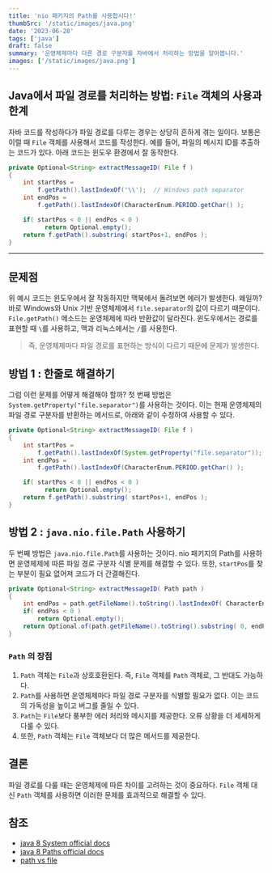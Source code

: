 ```yaml
---
title: 'nio 패키지의 Path를 사용합시다!'
thumbSrc: '/static/images/java.png'
date: '2023-06-28'
tags: ['java']
draft: false
summary: '운영체제마다 다른 경로 구분자를 자바에서 처리하는 방법을 알아봅니다.'
images: ['/static/images/java.png']
---
```



## Java에서 파일 경로를 처리하는 방법: `File` 객체의 사용과 한계 

자바 코드를 작성하다가 파일 경로를 다루는 경우는 상당히 흔하게 겪는 일이다. 보통은 이럴 때 `File` 객체를 사용해서 코드를 작성한다. 
예를 들어, 파일의 메시지 ID를 추출하는 코드가 있다. 아래 코드는 윈도우 환경에서 잘 동작한다.

```java
private Optional<String> extractMessageID( File f )  
{   
    int startPos = 
        f.getPath().lastIndexOf('\\');  // Windows path separator
    int endPos = 
        f.getPath().lastIndexOf(CharacterEnum.PERIOD.getChar() );  

    if( startPos < 0 || endPos < 0 )  
          return Optional.empty();  
    return f.getPath().substring( startPos+1, endPos );  
}
```

---

## 문제점

위 예시 코드는 윈도우에서 잘 작동하지만 맥북에서 돌려보면 에러가 발생한다. 
왜일까? 바로 Windows와 Unix 기반 운영체제에서 `file.separator`의 값이 다르기 때문이다. `File.getPath()` 메소드는 운영체제에 따라 반환값이 달라진다.
윈도우에서는 경로를 표현할 때 `\`를 사용하고, 맥과 리눅스에서는 `/`를 사용한다. 

> 즉, 운영체제마다 파일 경로를 표현하는 방식이 다르기 때문에 문제가 발생한다.

## 방법 1 : 한줄로 해결하기

그럼 이런 문제를 어떻게 해결해야 할까? 첫 번째 방법은 `System.getProperty("file.separator")`를 사용하는 것이다. 
이는 현재 운영체제의 파일 경로 구분자를 반환하는 메서드로, 아래와 같이 수정하여 사용할 수 있다.

```java
private Optional<String> extractMessageID( File f )  
{   
    int startPos = 
        f.getPath().lastIndexOf(System.getProperty("file.separator"));  // 한 줄 수정하기
    int endPos = 
        f.getPath().lastIndexOf(CharacterEnum.PERIOD.getChar() );  

    if( startPos < 0 || endPos < 0 )  
          return Optional.empty();  
    return f.getPath().substring( startPos+1, endPos );  
}
```

## 방법 2 : `java.nio.file.Path` 사용하기

두 번째 방법은 `java.nio.file.Path`를 사용하는 것이다. 
nio 패키지의 Path를 사용하면 운영체제에 따른 파일 경로 구분자 식별 문제를 해결할 수 있다. 또한, `startPos`를 찾는 부분이 필요 없어져 코드가 더 간결해진다.

```java
private Optional<String> extractMessageID( Path path )
{
    int endPos = path.getFileName().toString().lastIndexOf( CharacterEnum.PERIOD.getChar() );
    if( endPos < 0 )
        return Optional.empty();
    return Optional.of(path.getFileName().toString().substring( 0, endPos ));
}
```

### `Path` 의 장점

1. `Path` 객체는 `File`과 상호호환된다. 즉, `File` 객체를 `Path` 객체로, 그 반대도 가능하다.
2. `Path`를 사용하면 운영체제마다 파일 경로 구분자를 식별할 필요가 없다. 이는 코드의 가독성을 높이고 버그를 줄일 수 있다.
3. `Path`는 `File`보다 풍부한 에러 처리와 메시지를 제공한다. 오류 상황을 더 세세하게 다룰 수 있다.
4. 또한, `Path` 객체는 `File` 객체보다 더 많은 메서드를 제공한다. 


## 결론 

파일 경로를 다룰 때는 운영체제에 따른 차이를 고려하는 것이 중요하다. 
`File` 객체 대신 `Path` 객체를 사용하면 이러한 문제를 효과적으로 해결할 수 있다. 

## 참조
- [java 8 System official docs](https://docs.oracle.com/javase/8/docs/api/java/lang/System.html)
- [java 8 Paths official docs](https://docs.oracle.com/javase/8/docs/api/java/nio/file/Path.html#getName(int))
- [path vs file](https://www.baeldung.com/java-path-vs-file)